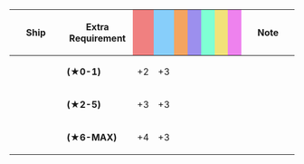 {|class="wikitable" style="width:100%; text-align: center; vertical-align: middle;"
|-
! style="width: 20%;" | Ship
! style="width: 25%;" | Extra Requirement
! style="width: 5%; background-color: lightcoral;" | {{Firepower}}
! style="width: 5%; background-color: lightskyblue;" | {{Torpedo}}
! style="width: 5%; background-color: sandybrown;" | {{AA}}
! style="width: 5%; background-color: #9C8FEE;" | {{ASW}}
! style="width: 5%; background-color: #7fffd4;" | {{LOS}}
! style="width: 5%; background-color: #F2E279;" | {{Armor}}
! style="width: 5%; background-color: violet;" | {{Evasion}}
! style="width: 20%;" | Note
|-
! rowspan="3"|{{ShipLink|Ark Royal}}
| style="text-align:left;" | '''(★0-1)'''
| +2 || +3 || || || || || 
| style="text-align:left;" | 
|-
| style="text-align:left;" | '''(★2-5)'''
| +3 || +3 || || || || || 
| style="text-align:left;" | 
|-
| style="text-align:left;" | '''(★6-MAX)'''
| +4 || +3 || || || || || 
| style="text-align:left;" | 
|}